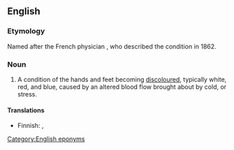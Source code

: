 ==English==
{{wikipedia}}

===Etymology===
Named after the French physician {{w|Maurice Raynaud}}, who described the condition in 1862.

===Noun===
{{en-noun|head=Raynaud's [[phenomenon]]|Raynaud's phenomena}}

# A condition of the hands and feet becoming [[discoloured]], typically white, red, and blue, caused by an altered blood flow brought about by cold, or stress.

====Translations====
{{trans-top|condition of hands and feet}}
* Finnish: {{t+|fi|valkosormisuus}}, {{t|fi|Raynaud'n ilmiö}}
{{trans-mid}}
{{trans-bottom}}

[[Category:English eponyms]]